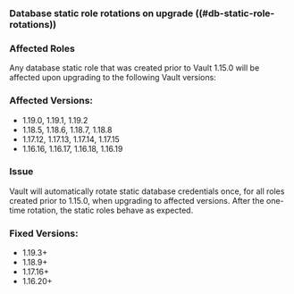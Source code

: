 ### Database static role rotations on upgrade ((#db-static-role-rotations))

### Affected Roles

Any database static role that was created prior to Vault 1.15.0 will be affected upon upgrading to the following Vault versions:

### Affected Versions:

- 1.19.0, 1.19.1, 1.19.2
- 1.18.5, 1.18.6, 1.18.7, 1.18.8
- 1.17.12, 1.17.13, 1.17.14, 1.17.15
- 1.16.16, 1.16.17, 1.16.18, 1.16.19

### Issue

Vault will automatically rotate static database credentials once, for all roles created prior to 1.15.0, when upgrading to affected versions.
After the one-time rotation, the static roles behave as expected.

### Fixed Versions:

- 1.19.3+
- 1.18.9+
- 1.17.16+
- 1.16.20+
